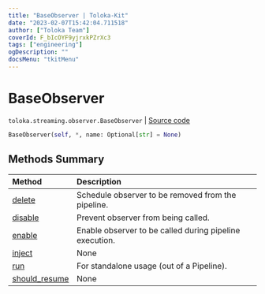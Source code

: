 ```yaml
---
title: "BaseObserver | Toloka-Kit"
date: "2023-02-07T15:42:04.711518"
author: ["Toloka Team"]
coverId: F_bIcOYF9yjrxkPZrXc3
tags: ["engineering"]
ogDescription: ""
docsMenu: "tkitMenu"
---
```


# BaseObserver
`toloka.streaming.observer.BaseObserver` | [Source code](https://github.com/Toloka/toloka-kit/blob/v1.1.3/src/streaming/observer.py#L25)

```python
BaseObserver(self, *, name: Optional[str] = None)
```

## Methods Summary

| Method | Description |
| :------| :-----------|
[delete](/docs-new/toloka-kit/reference/toloka.streaming.observer.BaseObserver.delete)| Schedule observer to be removed from the pipeline.
[disable](/docs-new/toloka-kit/reference/toloka.streaming.observer.BaseObserver.disable)| Prevent observer from being called.
[enable](/docs-new/toloka-kit/reference/toloka.streaming.observer.BaseObserver.enable)| Enable observer to be called during pipeline execution.
[inject](/docs-new/toloka-kit/reference/toloka.streaming.observer.BaseObserver.inject)| None
[run](/docs-new/toloka-kit/reference/toloka.streaming.observer.BaseObserver.run)| For standalone usage (out of a Pipeline).
[should_resume](/docs-new/toloka-kit/reference/toloka.streaming.observer.BaseObserver.should_resume)| None
